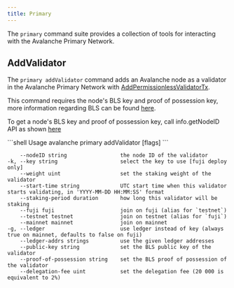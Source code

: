 ```yaml
---
title: Primary
---
```


The `primary` command suite provides a collection of tools for interacting with the Avalanche 
Primary Network.

## AddValidator

The `primary addValidator` command adds an Avalanche node as a validator in the Avalanche Primary
Network with [AddPermissionlessValidatorTx](/reference/standards/guides/banff-changes.md#addpermissionlessvalidatortx).

This command requires the node's BLS key and proof of possession key, more information regarding BLS
can be found [here](/reference/avalanchego/p-chain/txn-format.md#proof-of-possession). 

To get a node's BLS key and proof of possession key, call info.getNodeID API as shown [here](/reference/avalanchego/info-api.md#infogetnodeid)

<CodeGroup>
```shell Usage
avalanche primary addValidator [flags]
```

```shell Flags
    --nodeID string                 the node ID of the validator
-k, --key string                    select the key to use [fuji deploy only]
    --weight uint                   set the staking weight of the validator
    --start-time string             UTC start time when this validator starts validating, in 'YYYY-MM-DD HH:MM:SS' format
    --staking-period duration       how long this validator will be staking
    --fuji fuji                     join on fuji (alias for `testnet`)
    --testnet testnet               join on testnet (alias for `fuji`)
    --mainnet mainnet               join on mainnet
-g, --ledger                        use ledger instead of key (always true on mainnet, defaults to false on fuji)
    --ledger-addrs strings          use the given ledger addresses
    --public-key string             set the BLS public key of the validator
    --proof-of-possession string    set the BLS proof of possession of the validator
    --delegation-fee uint           set the delegation fee (20 000 is equivalent to 2%)
```
</CodeGroup>